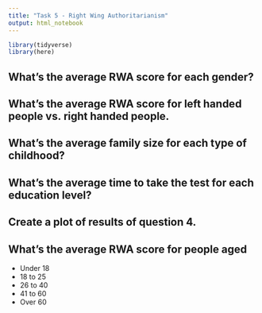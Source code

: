 ```yaml
---
title: "Task 5 - Right Wing Authoritarianism"
output: html_notebook
---
```

```r
library(tidyverse)
library(here)


```

## What’s the average RWA score for each gender?

## What’s the average RWA score for left handed people vs. right handed people.

## What’s the average family size for each type of childhood?

## What’s the average time to take the test for each education level?

## Create a plot of results of question 4.

## What’s the average RWA score for people aged

* Under 18
* 18 to 25
* 26 to 40
* 41 to 60
* Over 60